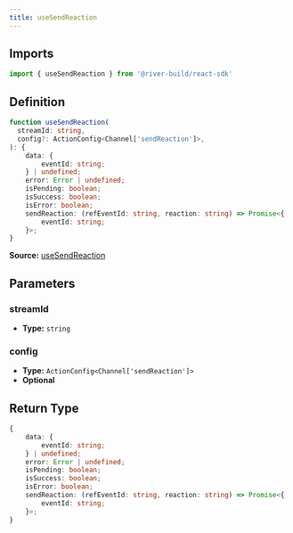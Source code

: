 ```yaml
---
title: useSendReaction
---
```


## Imports

```ts
import { useSendReaction } from '@river-build/react-sdk'
```

## Definition

```ts
function useSendReaction(
  streamId: string,
  config?: ActionConfig<Channel['sendReaction']>,
): {
    data: {
        eventId: string;
    } | undefined;
    error: Error | undefined;
    isPending: boolean;
    isSuccess: boolean;
    isError: boolean;
    sendReaction: (refEventId: string, reaction: string) => Promise<{
        eventId: string;
    }>;
}
```

**Source:** [useSendReaction](https://github.com/river-build/river/blob/main/packages/react-sdk/src/useSendReaction.ts)

## Parameters

### streamId

- **Type:** `string`

### config

- **Type:** `ActionConfig<Channel['sendReaction']>`
- **Optional**

## Return Type

```ts
{
    data: {
        eventId: string;
    } | undefined;
    error: Error | undefined;
    isPending: boolean;
    isSuccess: boolean;
    isError: boolean;
    sendReaction: (refEventId: string, reaction: string) => Promise<{
        eventId: string;
    }>;
}
```

